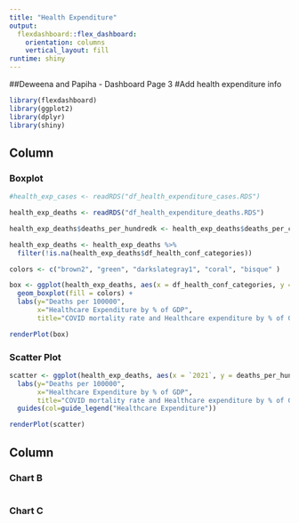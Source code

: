 ```yaml
---
title: "Health Expenditure"
output: 
  flexdashboard::flex_dashboard:
    orientation: columns
    vertical_layout: fill
runtime: shiny
---
```

##Deweena and Papiha - Dashboard Page 3
#Add health expenditure info

```r
library(flexdashboard)
library(ggplot2)
library(dplyr)
library(shiny)
```

Column {.tabset}
-----------------------------------------------------------------------

### Boxplot 

```r
#health_exp_cases <- readRDS("df_health_expenditure_cases.RDS")

health_exp_deaths <- readRDS("df_health_expenditure_deaths.RDS")

health_exp_deaths$deaths_per_hundredk <- health_exp_deaths$deaths_per_capita * 100000

health_exp_deaths <- health_exp_deaths %>%
  filter(!is.na(health_exp_deaths$df_health_conf_categories))

colors <- c("brown2", "green", "darkslategray1", "coral", "bisque" )

box <- ggplot(health_exp_deaths, aes(x = df_health_conf_categories, y = deaths_per_hundredk)) +
  geom_boxplot(fill = colors) + 
  labs(y="Deaths per 100000",
       x="Healthcare Expenditure by % of GDP",   
       title="COVID mortality rate and Healthcare expenditure by % of GDP")

renderPlot(box)
```


### Scatter Plot
```r
scatter <- ggplot(health_exp_deaths, aes(x = `2021`, y = deaths_per_hundredk)) + geom_point(aes(col=df_health_conf_categories)) +
  labs(y="Deaths per 100000",
       x="Healthcare Expenditure by % of GDP",   
       title="COVID mortality rate and Healthcare expenditure by % of GDP") +
  guides(col=guide_legend("Healthcare Expenditure"))

renderPlot(scatter)
```

Column {data-width=350}
-----------------------------------------------------------------------

### Chart B

```r

```

### Chart C

```r

```

